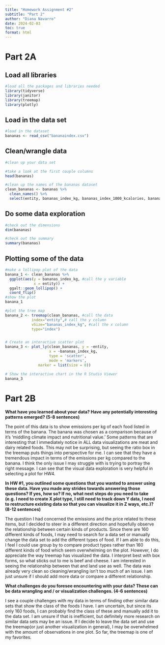```yaml
---
title: "Homework Assignment #2"
subtitle: "Part 2"
author: "Diana Navarro"
date: 2024-02-03
toc: true
format: html
---
```

# Part 2A

## Load all libraries 

```r
#load all the packages and libraries needed 
library(tidyverse)
library(janitor)
library(treemap)
library(plotly)
```

## Load in the data set 
```r
#load in the dataset 
bananas <- read_csv("bananaindex.csv")
```

## Clean/wrangle data 

```r
#clean up your data set

#take a look at the first couple columns 
head(bananas)

#clean up the names of the bananas dataset 
clean_bananas <- bananas %>% 
  clean_names() %>% 
  select(entity, bananas_index_kg, bananas_index_1000_kcalories, bananas_index_100g_protein, emissions_kg, land_use_kg)
```

## Do some data exploration 

```r
#check out the dimensions 
dim(bananas)

#check out the summary 
summary(bananas)

```
## Plotting some of the data 

```r
#make a lollipop plot of the data 
banana_1 <- clean_bananas %>%  
  ggplot(aes(y = bananas_index_kg, #call the y variable 
             x = entity)) +
  ggalt::geom_lollipop() +
  coord_flip()
#show the plot 
banana_1

#plot the tree map
banana_2 <- treemap(clean_bananas, #call the data 
            index="entity",# call the y column
            vSize="bananas_index_kg", #call the x column
            type="index") 


# Create an interactive scatter plot
banana_3 <- plot_ly(clean_bananas, y = ~entity, 
                    x = ~bananas_index_kg,
                    type = 'scatter',
                    mode = 'markers', 
               marker = list(size = 8)) 

# Show the interactive chart in the R Studio Viewer
banana_3
```

# Part 2B

**What have you learned about your data? Have any potentially interesting patterns emerged? (5-8 sentences)**

The point of this data is to show emissions per kg of each food listed in terms of the banana. The banana was chosen as a comparison because of it's 'middling climate impact and nutritional value.' Some patterns that are interesting that I immediately notice in ALL data visualizations are meat and dairy related foods. This may not be surprising, but seeing the ratio box in the treemap puts things into perspective for me. I can see that they have a tremendous impact in terms of the emissions per kg compared to the banana. I think the only issue I may struggle with is trying to portray the right message. I can see that the visual data exploration is very helpful in selecting a plot for HW4. 

**In HW #1, you outlined some questions that you wanted to answer using these data. Have you made any strides towards answering those questions? If yes, how so? If no, what next steps do you need to take (e.g. I need to create X plot type, I still need to track down Y data, I need to restructure existing data so that you can visualize it in Z ways, etc.)? (8-12 sentences)**

The question I had concerned the emissions and the price related to these items, but I decided to steer in a different direction and hopefully observe the relationship between certain kinds of products. Since there are 160 different kinds of foods, I may need to search for a data set or manually change the data set to add the different types of food. If I am able to do this, I feel I could use group by to compare product types rather than 160 different kinds of food which seem overwhelming on the plot. However, I do appreciate the way treemap has visualized the data. I interpret best with box forms, so what sticks out to me is beef and cheese. I am interested in seeing the relationship between that and land use as well. The data was already very clean so cleaning/wrangling isn't too much of an issue. I am just unsure if I should add more data or compare a different relationship. 

**What challenges do you foresee encountering with your data? These can be data wrangling and / or visualization challenges. (4-6 sentences)**

I see a couple challenges with my data in terms of finding other similar data sets that show the class of the foods I have. I am uncertain, but since its only 160 foods, I can probably find the class of these and manually add it to the data set. I am unsure if that is inefficient, but definitely more research on similar data sets may be an issue. If I decide to leave the data set and use the treemap(or just another visualization in general), I may be overwhelmed with the amount of observations in one plot. So far, the treemap is one of my favorites. 
